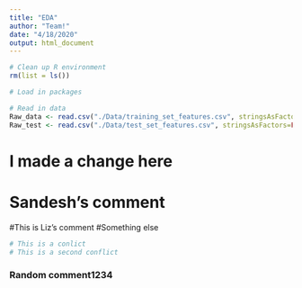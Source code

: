 ```yaml
---
title: "EDA"
author: "Team!"
date: "4/18/2020"
output: html_document
---
```


```r
# Clean up R environment
rm(list = ls())

# Load in packages

# Read in data
Raw_data <- read.csv("./Data/training_set_features.csv", stringsAsFactors=FALSE)
Raw_test <- read.csv("./Data/test_set_features.csv", stringsAsFactors=FALSE)
```


# I made a change here

# Sandesh's comment

#This is Liz's comment
#Something else

```r
# This is a conlict
# This is a second conflict
```



### Random comment1234

